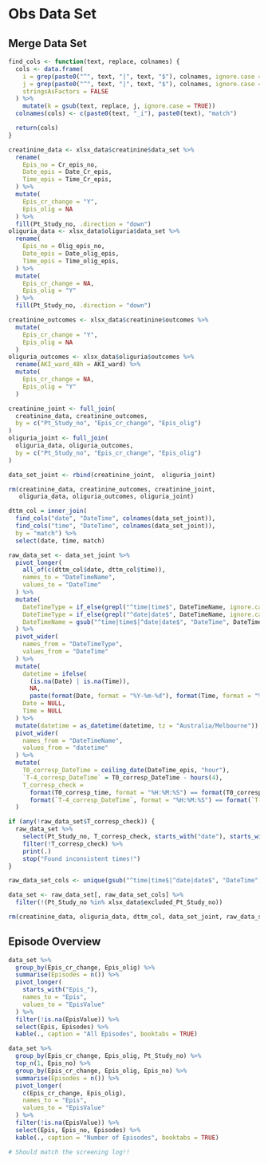 # Obs Data Set

## Merge Data Set

```r
find_cols <- function(text, replace, colnames) {
  cols <- data.frame(
    i = grep(paste0("^", text, "|", text, "$"), colnames, ignore.case = TRUE),
    j = grep(paste0("^", text, "|", text, "$"), colnames, ignore.case = TRUE, value = TRUE),
    stringsAsFactors = FALSE
  ) %>%
    mutate(k = gsub(text, replace, j, ignore.case = TRUE))
  colnames(cols) <- c(paste0(text, "_i"), paste0(text), "match")

  return(cols)
}
```

```r
creatinine_data <- xlsx_data$creatinine$data_set %>%
  rename(
    Epis_no = Cr_epis_no,
    Date_epis = Date_Cr_epis,
    Time_epis = Time_Cr_epis,
  ) %>%
  mutate(
    Epis_cr_change = "Y",
    Epis_olig = NA
  ) %>%
  fill(Pt_Study_no, .direction = "down")
oliguria_data <- xlsx_data$oliguria$data_set %>%
  rename(
    Epis_no = Olig_epis_no,
    Date_epis = Date_olig_epis,
    Time_epis = Time_olig_epis,
  ) %>%
  mutate(
    Epis_cr_change = NA,
    Epis_olig = "Y"
  ) %>%
  fill(Pt_Study_no, .direction = "down")

creatinine_outcomes <- xlsx_data$creatinine$outcomes %>%
  mutate(
    Epis_cr_change = "Y",
    Epis_olig = NA
  )
oliguria_outcomes <- xlsx_data$oliguria$outcomes %>%
  rename(AKI_ward_48h = AKI_ward) %>%
  mutate(
    Epis_cr_change = NA,
    Epis_olig = "Y"
  )

creatinine_joint <- full_join(
  creatinine_data, creatinine_outcomes,
  by = c("Pt_Study_no", "Epis_cr_change", "Epis_olig")
)
oliguria_joint <- full_join(
  oliguria_data, oliguria_outcomes,
  by = c("Pt_Study_no", "Epis_cr_change", "Epis_olig")
)

data_set_joint <- rbind(creatinine_joint,  oliguria_joint)

rm(creatinine_data, creatinine_outcomes, creatinine_joint,
   oliguria_data, oliguria_outcomes, oliguria_joint)
```

```r
dttm_col = inner_join(
  find_cols("date", "DateTime", colnames(data_set_joint)),
  find_cols("time", "DateTime", colnames(data_set_joint)),
  by = "match") %>%
  select(date, time, match)

raw_data_set <- data_set_joint %>%
  pivot_longer(
    all_of(c(dttm_col$date, dttm_col$time)),
    names_to = "DateTimeName",
    values_to = "DateTime"
  ) %>%
  mutate(
    DateTimeType = if_else(grepl("^time|time$", DateTimeName, ignore.case = TRUE), "Time", ""),
    DateTimeType = if_else(grepl("^date|date$", DateTimeName, ignore.case = TRUE), "Date", DateTimeType),
    DateTimeName = gsub("^time|time$|^date|date$", "DateTime", DateTimeName, ignore.case = TRUE)
  ) %>%
  pivot_wider(
    names_from = "DateTimeType",
    values_from = "DateTime"
  ) %>%
  mutate(
    datetime = ifelse(
      (is.na(Date) | is.na(Time)),
      NA,
      paste(format(Date, format = "%Y-%m-%d"), format(Time, format = "%H:%M:%S"))),
    Date = NULL,
    Time = NULL
  ) %>%
  mutate(datetime = as_datetime(datetime, tz = "Australia/Melbourne")) %>%
  pivot_wider(
    names_from = "DateTimeName",
    values_from = "datetime"
  ) %>%
  mutate(
    T0_corresp_DateTime = ceiling_date(DateTime_epis, "hour"),
    `T-4_corresp_DateTime` = T0_corresp_DateTime - hours(4),
    T_corresp_check =
      format(T0_corresp_time, format = "%H:%M:%S") == format(T0_corresp_DateTime, format = "%H:%M:%S") &
      format(`T-4_corresp_DateTime`, format = "%H:%M:%S") == format(`T-4_corresp_DateTime`, format = "%H:%M:%S")
  )

if (any(!raw_data_set$T_corresp_check)) {
  raw_data_set %>%
    select(Pt_Study_no, T_corresp_check, starts_with("date"), starts_with("time"), ends_with("time")) %>%
    filter(!T_corresp_check) %>%
    print(.)
    stop("Found inconsistent times!")
}

raw_data_set_cols <- unique(gsub("^time|time$|^date|date$", "DateTime", colnames(data_set_joint), ignore.case = TRUE))

data_set <- raw_data_set[, raw_data_set_cols] %>%
  filter(!(Pt_Study_no %in% xlsx_data$excluded_Pt_Study_no))

rm(creatinine_data, oliguria_data, dttm_col, data_set_joint, raw_data_set, raw_data_set_cols, find_cols)
```

## Episode Overview

```r
data_set %>%
  group_by(Epis_cr_change, Epis_olig) %>%
  summarise(Episodes = n()) %>%
  pivot_longer(
    starts_with("Epis_"),
    names_to = "Epis",
    values_to = "EpisValue"
  ) %>%
  filter(!is.na(EpisValue)) %>%
  select(Epis, Episodes) %>%
  kable(., caption = "All Episodes", booktabs = TRUE)

data_set %>%
  group_by(Epis_cr_change, Epis_olig, Pt_Study_no) %>%
  top_n(1, Epis_no) %>%
  group_by(Epis_cr_change, Epis_olig, Epis_no) %>%
  summarise(Episodes = n()) %>%
  pivot_longer(
    c(Epis_cr_change, Epis_olig),
    names_to = "Epis",
    values_to = "EpisValue"
  ) %>%
  filter(!is.na(EpisValue)) %>%
  select(Epis, Epis_no, Episodes) %>%
  kable(., caption = "Number of Episodes", booktabs = TRUE)

# Should match the screening log!!
```
